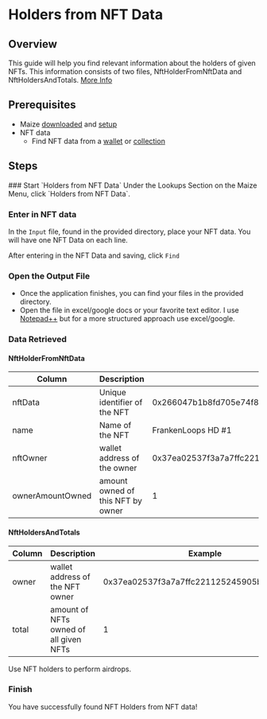 
# Holders from NFT Data

## Overview

This guide will help you find relevant information about the holders of given NFTs. This information consists of two files, NftHolderFromNftData and NftHoldersAndTotals. [More Info](holders-from-nft-data#data-retrieved)

## Prerequisites

- Maize [downloaded](../download-maize) and [setup](../setup-maize)
- NFT data
  - Find NFT data from a [wallet](nft-info-from-a-wallet) or [collection](nft-info-from-collection)

## Steps

<Steps>
  ### Start `Holders from NFT Data`
  Under the Lookups Section on the Maize Menu, click `Holders from NFT Data`.

  ### Enter in NFT data
  In the `Input` file, found in the provided directory, place your NFT data. You will have one NFT Data on each line. 

  <ImageStacking image1="/images/tutorials/holdersfromnftdata/FilePath.jpg" image2="/images/tutorials/holdersfromnftdata/InputFile.jpg" />

  After entering in the NFT Data and saving, click `Find`

  ### Open the Output File
  - Once the application finishes, you can find your files in the provided directory.
  - Open the file in excel/google docs or your favorite text editor. I use [Notepad++](https://notepad-plus-plus.org/) but for a more structured approach use excel/google.

<ImageStacking image1="/images/tutorials/holdersfromnftdata/Final.jpg" image2="/images/tutorials/holdersfromnftdata/FinalFiles.jpg" />


  ### Data Retrieved
  #### NftHolderFromNftData
| Column | Description | Example |
|----------|----------|----------|
| nftData | Unique identifier of the NFT | 0x266047b1b8fd705e74f8649e7967d310aab8926f2a79963309328e5eadbe5f8c |
| name | Name of the NFT  | FrankenLoops HD #1 |
| nftOwner   | wallet address of the owner   | 0x37ea02537f3a7a7ffc221125245905be3d5423e6 |
| ownerAmountOwned   | amount owned of this NFT by owner| 1 |

  #### NftHoldersAndTotals
| Column | Description | Example |
|----------|----------|----------|
| owner | wallet address of the NFT owner | 0x37ea02537f3a7a7ffc221125245905be3d5423e6 |
| total | amount of NFTs owned of all given NFTs | 1 |

<Callout type="info" emoji="ℹ️">
  Use NFT holders to perform airdrops.
</Callout>

  ### Finish
  You have successfully found NFT Holders from NFT data! 
  </Steps>

